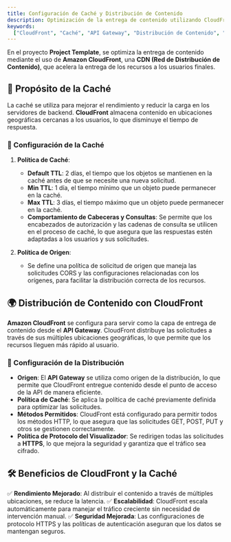```yaml
---
title: Configuración de Caché y Distribución de Contenido
description: Optimización de la entrega de contenido utilizando CloudFront.
keywords:
  ["CloudFront", "Caché", "API Gateway", "Distribución de Contenido", "AWS"]
---
```


En el proyecto **Project Template**, se optimiza la entrega de contenido mediante el uso de **Amazon CloudFront**, una **CDN (Red de Distribución de Contenido)**, que acelera la entrega de los recursos a los usuarios finales.

## 🚀 Propósito de la Caché

La caché se utiliza para mejorar el rendimiento y reducir la carga en los servidores de backend. **CloudFront** almacena contenido en ubicaciones geográficas cercanas a los usuarios, lo que disminuye el tiempo de respuesta.

### 🔄 Configuración de la Caché

1. **Política de Caché**:

   - **Default TTL**: 2 días, el tiempo que los objetos se mantienen en la caché antes de que se necesite una nueva solicitud.
   - **Min TTL**: 1 día, el tiempo mínimo que un objeto puede permanecer en la caché.
   - **Max TTL**: 3 días, el tiempo máximo que un objeto puede permanecer en la caché.
   - **Comportamiento de Cabeceras y Consultas**: Se permite que los encabezados de autorización y las cadenas de consulta se utilicen en el proceso de caché, lo que asegura que las respuestas estén adaptadas a los usuarios y sus solicitudes.

2. **Política de Origen**:
   - Se define una política de solicitud de origen que maneja las solicitudes CORS y las configuraciones relacionadas con los orígenes, para facilitar la distribución correcta de los recursos.

## 🌍 Distribución de Contenido con CloudFront

**Amazon CloudFront** se configura para servir como la capa de entrega de contenido desde el **API Gateway**. CloudFront distribuye las solicitudes a través de sus múltiples ubicaciones geográficas, lo que permite que los recursos lleguen más rápido al usuario.

### 🔧 Configuración de la Distribución

- **Origen**: El **API Gateway** se utiliza como origen de la distribución, lo que permite que CloudFront entregue contenido desde el punto de acceso de la API de manera eficiente.
- **Política de Caché**: Se aplica la política de caché previamente definida para optimizar las solicitudes.
- **Métodos Permitidos**: CloudFront está configurado para permitir todos los métodos HTTP, lo que asegura que las solicitudes GET, POST, PUT y otros se gestionen correctamente.
- **Política de Protocolo del Visualizador**: Se redirigen todas las solicitudes a **HTTPS**, lo que mejora la seguridad y garantiza que el tráfico sea cifrado.

## 🛠 Beneficios de CloudFront y la Caché

✅ **Rendimiento Mejorado**: Al distribuir el contenido a través de múltiples ubicaciones, se reduce la latencia.
✅ **Escalabilidad**: CloudFront escala automáticamente para manejar el tráfico creciente sin necesidad de intervención manual.
✅ **Seguridad Mejorada**: Las configuraciones de protocolo HTTPS y las políticas de autenticación aseguran que los datos se mantengan seguros.
